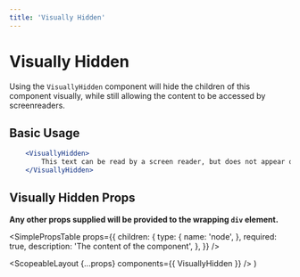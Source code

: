 ```yaml
---
title: 'Visually Hidden'
---
```



# Visually Hidden

Using the `VisuallyHidden` component will hide the children of this component visually, while still allowing the content to be accessed by screenreaders.

## Basic Usage

```.jsx
    <VisuallyHidden>
        This text can be read by a screen reader, but does not appear on the screen.
    </VisuallyHidden>
```

## Visually Hidden Props

**Any other props supplied will be provided to the wrapping `div` element.**

<SimplePropsTable
  props={{
    children: {
      type: {
        name: 'node',
      },
      required: true,
      description: 'The content of the component',
    },
  }}
/>

  <ScopeableLayout {...props} components={{ VisuallyHidden }} />
)
